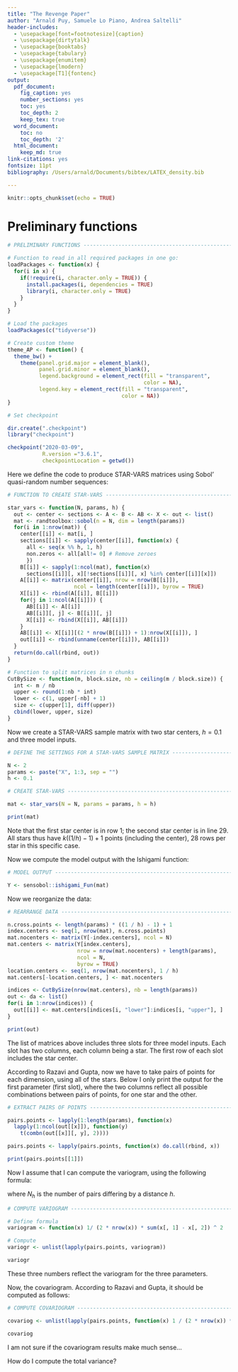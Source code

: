 ```yaml
---
title: "The Revenge Paper"
author: "Arnald Puy, Samuele Lo Piano, Andrea Saltelli"
header-includes:
  - \usepackage[font=footnotesize]{caption}
  - \usepackage{dirtytalk}
  - \usepackage{booktabs}
  - \usepackage{tabulary}
  - \usepackage{enumitem}
  - \usepackage{lmodern}
  - \usepackage[T1]{fontenc}
output:
  pdf_document:
    fig_caption: yes
    number_sections: yes
    toc: yes
    toc_depth: 2
    keep_tex: true
  word_document:
    toc: no
    toc_depth: '2'
  html_document:
    keep_md: true
link-citations: yes
fontsize: 11pt
bibliography: /Users/arnald/Documents/bibtex/LATEX_density.bib

---
```


```r
knitr::opts_chunk$set(echo = TRUE)
```

\newpage

# Preliminary functions

```r

# PRELIMINARY FUNCTIONS -------------------------------------------------------

# Function to read in all required packages in one go:
loadPackages <- function(x) {
  for(i in x) {
    if(!require(i, character.only = TRUE)) {
      install.packages(i, dependencies = TRUE)
      library(i, character.only = TRUE)
    }
  }
}

# Load the packages
loadPackages(c("tidyverse"))

# Create custom theme
theme_AP <- function() {
  theme_bw() +
    theme(panel.grid.major = element_blank(),
          panel.grid.minor = element_blank(),
          legend.background = element_rect(fill = "transparent",
                                           color = NA),
          legend.key = element_rect(fill = "transparent",
                                    color = NA))
}

# Set checkpoint

dir.create(".checkpoint")
library("checkpoint")

checkpoint("2020-03-09", 
           R.version ="3.6.1", 
           checkpointLocation = getwd())
```

\newpage

Here we define the code to produce STAR-VARS matrices using Sobol' quasi-random number sequences:

```r

# FUNCTION TO CREATE STAR-VARS ------------------------------------------------

star_vars <- function(N, params, h) {
  out <- center <- sections <- A <- B <- AB <- X <- out <- list()
  mat <- randtoolbox::sobol(n = N, dim = length(params))
  for(i in 1:nrow(mat)) {
    center[[i]] <- mat[i, ]
    sections[[i]] <- sapply(center[[i]], function(x) {
      all <- seq(x %% h, 1, h)
      non.zeros <- all[all!= 0] # Remove zeroes
      })
    B[[i]] <- sapply(1:ncol(mat), function(x)
      sections[[i]][, x][!sections[[i]][, x] %in% center[[i]][x]])
    A[[i]] <- matrix(center[[i]], nrow = nrow(B[[i]]), 
                     ncol = length(center[[i]]), byrow = TRUE)
    X[[i]] <- rbind(A[[i]], B[[i]])
    for(j in 1:ncol(A[[i]])) {
      AB[[i]] <- A[[i]]
      AB[[i]][, j] <- B[[i]][, j]
      X[[i]] <- rbind(X[[i]], AB[[i]])
    }
    AB[[i]] <- X[[i]][(2 * nrow(B[[i]]) + 1):nrow(X[[i]]), ]
    out[[i]] <- rbind(unname(center[[i]]), AB[[i]])
  }
  return(do.call(rbind, out))
}

# Function to split matrices in n chunks
CutBySize <- function(m, block.size, nb = ceiling(m / block.size)) {
  int <- m / nb
  upper <- round(1:nb * int)
  lower <- c(1, upper[-nb] + 1)
  size <- c(upper[1], diff(upper))
  cbind(lower, upper, size)
}
```

Now we create a STAR-VARS sample matrix with two star centers, $h=0.1$ and three model inputs.

```r

# DEFINE THE SETTINGS FOR A STAR-VARS SAMPLE MATRIX ---------------------------

N <- 2
params <- paste("X", 1:3, sep = "")
h <- 0.1
```

```r

# CREATE STAR-VARS ------------------------------------------------------------

mat <- star_vars(N = N, params = params, h = h)

print(mat)
```

Note that the first star center is in row 1; the second star center is in line 29. All stars thus have $k((1/h) - 1)+1$ points (including the center),  28 rows per star in this specific case.

Now we compute the model output with the Ishigami function:

```r

# MODEL OUTPUT ----------------------------------------------------------------

Y <- sensobol::ishigami_Fun(mat)
```

Now we reorganize the data:

```r

# REARRANGE DATA --------------------------------------------------------------

n.cross.points <- length(params) * ((1 / h) - 1) + 1
index.centers <- seq(1, nrow(mat), n.cross.points)
mat.nocenters <- matrix(Y[-index.centers], ncol = N)
mat.centers <- matrix(Y[index.centers], 
                      nrow = nrow(mat.nocenters) + length(params),
                      ncol = N, 
                      byrow = TRUE)
location.centers <- seq(1, nrow(mat.nocenters), 1 / h)
mat.centers[-location.centers, ] <- mat.nocenters

indices <- CutBySize(nrow(mat.centers), nb = length(params))
out <- da <- list()
for(i in 1:nrow(indices)) {
  out[[i]] <- mat.centers[indices[i, "lower"]:indices[i, "upper"], ]
}

print(out)
```

The list of matrices above includes three slots for three model inputs. Each slot has two columns, each column being a star. The first row of each slot includes the star center. 

According to Razavi and Gupta, now we have to take pairs of points for each dimension, using all of the stars. Below I only print the output for the first parameter (first slot), where the two columns reflect all possible combinations between pairs of points, for one star and the other.

```r

# EXTRACT PAIRS OF POINTS -----------------------------------------------------

pairs.points <- lapply(1:length(params), function(x) 
  lapply(1:ncol(out[[x]]), function(y) 
    t(combn(out[[x]][, y], 2))))

pairs.points <- lapply(pairs.points, function(x) do.call(rbind, x))

print(pairs.points[[1]])
```

Now I assume that I can compute the variogram, using the following formula:

\begin{equation}
\gamma_i(h) = \frac{1}{2N_h} \sum_{j=1}^{N_h}(y_j^{i(h)} - y_j)^2
\end{equation}

where $N_h$ is the number of pairs differing by a distance $h$.

```r

# COMPUTE VARIOGRAM -----------------------------------------------------------

# Define formula
variogram <- function(x) 1/ (2 * nrow(x)) * sum(x[, 1] - x[, 2]) ^ 2

# Compute
variogr <- unlist(lapply(pairs.points, variogram))

variogr
```

These three numbers reflect the variogram for the three parameters.

Now, the covariogram. According to Razavi and Gupta, it should be computed as follows:

\begin{equation}
C(h) = \frac{1}{2} COV(y_j^{i(h)}, y_j)
\end{equation}

```r

# COMPUTE COVARIOGRAM ---------------------------------------------------------

covariog <- unlist(lapply(pairs.points, function(x) 1 / (2 * nrow(x)) * cov(x[, 1], x[, 2])))

covariog
````

I am not sure if the covariogram results make much sense...

How do I compute the total variance?
